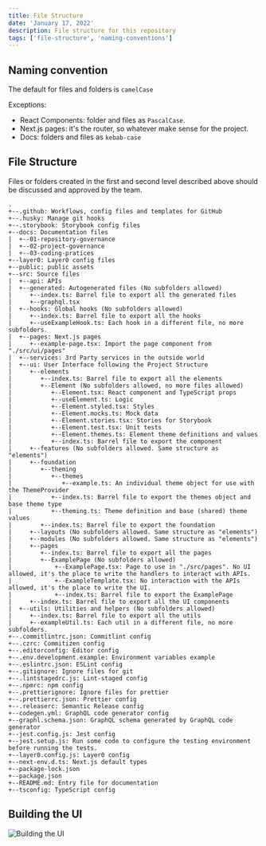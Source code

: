 ```yaml
---
title: File Structure
date: 'January 17, 2022'
description: File structure for this repository
tags: ['file-structure', 'naming-conventions']
---
```


## Naming convention

The default for files and folders is `camelCase`

Exceptions:

- React Components: folder and files as `PascalCase`.
- Next.js pages: it's the router, so whatever make sense for the project.
- Docs: folders and files as `kebab-case`

## File Structure

Files or folders created in the first and second level described above should be discussed and approved by the team.

```
.
+--.github: Workflows, config files and templates for GitHub
+--.husky: Manage git hooks
+--.storybook: Storybook config files
+--docs: Documentation files
|  +--01-repository-governance
|  +--02-project-governance
|  +--03-coding-pratices
+--layer0: Layer0 config files
+--public: public assets
+--src: Source files
|  +--api: APIs
|  +--generated: Autogenerated files (No subfolders allowed)
|     +--index.ts: Barrel file to export all the generated files
|     +--graphql.tsx
|  +--hooks: Global hooks (No subfolders allowed)
|     +--index.ts: Barrel file to export all the hooks
|     +--useExampleHook.ts: Each hook in a different file, no more subfolders.
|  +--pages: Next.js pages
|     +--example-page.tsx: Import the page component from "./src/ui/pages"
|  +--services: 3rd Party services in the outside world
|  +--ui: User Interface following the Project Structure
|     +--elements
|        +--index.ts: Barrel file to export all the elements
|        +--Element (No subfolders allowed, no more files allowed)
|           +--Element.tsx: React component and TypeScript props
|           +--useElement.ts: Logic
|           +--Element.styled.tsx: Styles
|           +--Element.mocks.ts: Mock data
|           +--Element.stories.tsx: Stories for Storybook
|           +--Element.test.tsx: Unit tests
|           +--Element.themes.ts: Element theme definitions and values
|           +--index.ts: Barrel file to export the component
|     +--features (No subfolders allowed. Same structure as "elements")
|     +--foundation
|        +--theming
|           +--themes
|              +--example.ts: An individual theme object for use with the ThemeProvider
|           +--index.ts: Barrel file to export the themes object and base theme type
|           +--theming.ts: Theme definition and base (shared) theme values
|        +--index.ts: Barrel file to export the foundation
|     +--layouts (No subfolders allowed. Same structure as "elements")
|     +--modules (No subfolders allowed. Same structure as "elements")
|     +--pages
|        +--index.ts: Barrel file to export all the pages
|        +--ExamplePage (No subfolders allowed)
|            +--ExamplePage.tsx: Page to use in "./src/pages". No UI allowed, it's the place to write the handlers to interact with APIs.
|            +--ExampleTemplate.tsx: No interaction with the APIs allowed, it's the place to write the UI.
|            +--index.ts: Barrel file to export the ExamplePage
|     +--index.ts: Barrel file to export all the UI components
|  +--utils: Utilities and helpers (No subfolders allowed)
|     +--index.ts: Barrel file to export all the utils
|     +--exampleUtil.ts: Each util in a different file, no more subfolders.
+--.commitlintrc.json: Commitlint config
+--.czrc: Commitizen config
+--.editorconfig: Editor config
+--.env.development.example: Environment variables example
+--.eslintrc.json: ESLint config
+--.gitignore: Ignore files for git
+--.lintstagedrc.js: Lint-staged config
+--.npmrc: npm config
+--.prettierignore: Ignore files for prettier
+--.prettierrc.json: Prettier config
+--.releaserc: Semantic Release config
+--codegen.yml: GraphQL code generator config
+--graphl.schema.json: GraphQL schema generated by GraphQL code generator
+--jest.config.js: Jest config
+--jest.setup.js: Run some code to configure the testing environment before running the tests.
+--layer0.config.js: Layer0 config
+--next-env.d.ts: Next.js default types
+--package-lock.json
+--package.json
+--README.md: Entry file for documentation
+--tsconfig: TypeScript config
```

## Building the UI

![Building the UI](./assets/32-file-structure-building-the-ui.png)
